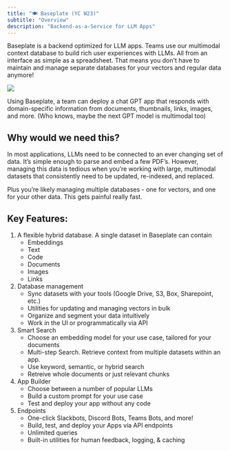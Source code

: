 ```yaml
---
title: "🍽️ Baseplate (YC W23)"
subtitle: "Overview"
description: "Backend-as-a-Service for LLM Apps"
---
```


Baseplate is a backend optimized for LLM apps. Teams use our multimodal context
database to build rich user experiences with LLMs. All from an interface as
simple as a spreadsheet. That means you don't have to maintain and manage
separate databases for your vectors and regular data anymore!

<Frame caption="Hybrid database for your regular data and your embeddings">
  <img src="/images/intro.png" />
</Frame>

Using Baseplate, a team can deploy a chat GPT app that responds with
domain-specific information from documents, thumbnails, links, images, and more.
(Who knows, maybe the next GPT model is multimodal too)

## Why would we need this?

In most applications, LLMs need to be connected to an ever changing set of data.
It’s simple enough to parse and embed a few PDF’s. However, managing this data
is tedious when you’re working with large, multimodal datasets that consistently
need to be updated, re-indexed, and replaced.

Plus you’re likely managing multiple databases - one for vectors, and one for
your other data. This gets painful really fast.

## Key Features:

1. A flexible hybrid database. A single dataset in Baseplate can contain
   - Embeddings
   - Text
   - Code
   - Documents
   - Images
   - Links
2. Database management
   - Sync datasets with your tools (Google Drive, S3, Box, Sharepoint, etc.)
   - Utilities for updating and managing vectors in bulk
   - Organize and segment your data intuitively
   - Work in the UI or programmatically via API
3. Smart Search
   - Choose an embedding model for your use case, tailored for your documents
   - Multi-step Search. Retrieve context from multiple datasets within an app.
   - Use keyword, semantic, or hybrid search
   - Retreive whole documents or just relevant chunks
4. App Builder
   - Choose between a number of popular LLMs
   - Build a custom prompt for your use case
   - Test and deploy your app without any code
5. Endpoints
   - One-click Slackbots, Discord Bots, Teams Bots, and more!
   - Build, test, and deploy your Apps via API endpoints
   - Unlimited queries
   - Built-in utilities for human feedback, logging, & caching
